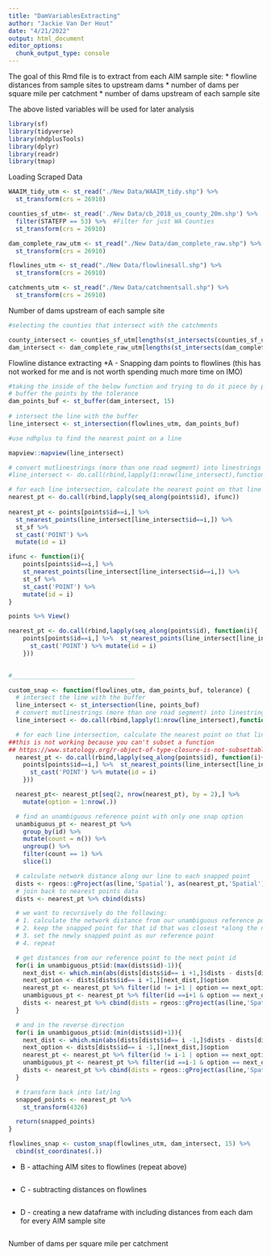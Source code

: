 ```yaml
---
title: "DamVariablesExtracting"
author: "Jackie Van Der Hout"
date: "4/21/2022"
output: html_document
editor_options: 
  chunk_output_type: console
---
```


The goal of this Rmd file is to extract from each AIM sample site:
* flowline distances from sample sites to upstream dams
* number of dams per square mile per catchment 
* number of dams upstream of each sample site

The above listed variables will be used for later analysis 


```r
library(sf)
library(tidyverse)
library(nhdplusTools)
library(dplyr)
library(readr)
library(tmap)

```

Loading Scraped Data
```r
WAAIM_tidy_utm <- st_read("./New Data/WAAIM_tidy.shp") %>% 
  st_transform(crs = 26910)

counties_sf_utm<- st_read('./New Data/cb_2018_us_county_20m.shp') %>% 
  filter(STATEFP == 53) %>%  #Filter for just WA Counties
  st_transform(crs = 26910)

dam_complete_raw_utm <- st_read("./New Data/dam_complete_raw.shp") %>% 
  st_transform(crs = 26910)

flowlines_utm <- st_read("./New Data/flowlinesall.shp") %>% 
  st_transform(crs = 26910)

catchments_utm <- st_read("./New Data/catchmentsall.shp") %>% 
  st_transform(crs = 26910)
```


Number of dams upstream of each sample site 
```r
#selecting the counties that intersect with the catchments 

county_intersect <- counties_sf_utm[lengths(st_intersects(counties_sf_utm, WAAIM_tidy_utm)) > 0,]
dam_intersect <- dam_complete_raw_utm[lengths(st_intersects(dam_complete_raw_utm, county_intersect)) > 0,]
```


Flowline distance extracting 
*A - Snapping dam points to flowlines
(this has not worked for me and is not worth spending much more time on IMO)
```r
#taking the inside of the below function and trying to do it piece by piece 
# buffer the points by the tolerance
dam_points_buf <- st_buffer(dam_intersect, 15)
  
# intersect the line with the buffer
line_intersect <- st_intersection(flowlines_utm, dam_points_buf)

#use ndhplus to find the nearest point on a line 

mapview::mapview(line_intersect)

# convert mutlinestrings (more than one road segment) into linestrings
#line_intersect <- do.call(rbind,lapply(1:nrow(line_intersect),function(x){st_cast(line_intersect[x,],"LINESTRING")}))

# for each line intersection, calculate the nearest point on that line to our gps point
nearest_pt <- do.call(rbind,lapply(seq_along(points$id), ifunc))
  
nearest_pt <- points[points$id==i,] %>%  
  st_nearest_points(line_intersect[line_intersect$id==i,]) %>% 
  st_sf %>%
  st_cast('POINT') %>% 
  mutate(id = i) 

ifunc <- function(i){
    points[points$id==i,] %>%  
    st_nearest_points(line_intersect[line_intersect$id==i,]) %>% 
    st_sf %>%
    st_cast('POINT') %>% 
    mutate(id = i)
}

points %>% View()

nearest_pt <- do.call(rbind,lapply(seq_along(points$id), function(i){
    points[points$id==i,] %>%  st_nearest_points(line_intersect[line_intersect$id==i,]) %>% st_sf %>%
      st_cast('POINT') %>% mutate(id = i)
    }))

  
#__________________________________ 

custom_snap <- function(flowlines_utm, dam_points_buf, tolerance) {
  # intersect the line with the buffer
  line_intersect <- st_intersection(line, points_buf)
  # convert mutlinestrings (more than one road segment) into linestrings
  line_intersect <- do.call(rbind,lapply(1:nrow(line_intersect),function(x){st_cast(line_intersect[x,],"LINESTRING")}))

  # for each line intersection, calculate the nearest point on that line to our gps point
##this is not working because you can't subset a function 
## https://www.statology.org/r-object-of-type-closure-is-not-subsettable/ 
  nearest_pt <- do.call(rbind,lapply(seq_along(points$id), function(i){
    points[points$id==i,] %>%  st_nearest_points(line_intersect[line_intersect$id==i,]) %>% st_sf %>%
      st_cast('POINT') %>% mutate(id = i)
    }))

  nearest_pt<- nearest_pt[seq(2, nrow(nearest_pt), by = 2),] %>%
    mutate(option = 1:nrow(.))

  # find an unambiguous reference point with only one snap option
  unambiguous_pt <- nearest_pt %>%
    group_by(id) %>%
    mutate(count = n()) %>%
    ungroup() %>%
    filter(count == 1) %>%
    slice(1)

  # calculate network distance along our line to each snapped point
  dists <- rgeos::gProject(as(line,'Spatial'), as(nearest_pt,'Spatial'))
  # join back to nearest points data
  dists <- nearest_pt %>% cbind(dists)

  # we want to recursively do the following:
  # 1. calculate the network distance from our unambiguous reference point to the next id point in the data
  # 2. keep the snapped point for that id that was closest *along the network*  to the previous id
  # 3. set the newly snapped point as our reference point
  # 4. repeat

  # get distances from our reference point to the next point id
  for(i in unambiguous_pt$id:(max(dists$id)-1)){
    next_dist <- which.min(abs(dists[dists$id== i +1,]$dists - dists[dists$id== unambiguous_pt$id,]$dists ))
    next_option <- dists[dists$id== i +1,][next_dist,]$option
    nearest_pt <- nearest_pt %>% filter(id != i+1 | option == next_option)
    unambiguous_pt <- nearest_pt %>% filter(id ==i+1 & option == next_option)
    dists <- nearest_pt %>% cbind(dists = rgeos::gProject(as(line,'Spatial'), as(nearest_pt,'Spatial')))
  }

  # and in the reverse direction
  for(i in unambiguous_pt$id:(min(dists$id)+1)){
    next_dist <- which.min(abs(dists[dists$id== i -1,]$dists - dists[dists$id== unambiguous_pt$id,]$dists ))
    next_option <- dists[dists$id== i -1,][next_dist,]$option
    nearest_pt <- nearest_pt %>% filter(id != i-1 | option == next_option)
    unambiguous_pt <- nearest_pt %>% filter(id ==i-1 & option == next_option)
    dists <- nearest_pt %>% cbind(dists = rgeos::gProject(as(line,'Spatial'), as(nearest_pt,'Spatial')))
  }

  # transform back into lat/lng
  snapped_points <- nearest_pt %>%
    st_transform(4326)

  return(snapped_points)
}

flowlines_snap <- custom_snap(flowlines_utm, dam_intersect, 15) %>%
  cbind(st_coordinates(.))
```

* B - attaching AIM sites to flowlines (repeat above)
```r

```

* C - subtracting distances on flowlines
```r

```

* D - creating a new dataframe with including distances from each dam for every AIM sample site 
```r

```


Number of dams per square mile per catchment 
```r

```

